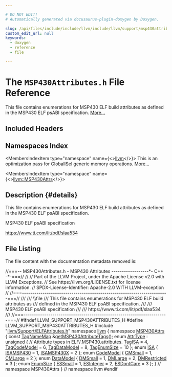 ```yaml
---

# DO NOT EDIT!
# Automatically generated via docusaurus-plugin-doxygen by Doxygen.

slug: /api/files/include/include/llvm/include/llvm/support/msp430attributes-h
custom_edit_url: null
keywords:
  - doxygen
  - reference
  - file

---
```





# The `MSP430Attributes.h` File Reference

<DoxygenPage pluginConfig={pluginConfig}>

This file contains enumerations for MSP430 ELF build attributes as defined in the MSP430 ELF psABI specification. <a href="#details">More...</a>

## Included Headers

<IncludesList>
<IncludesListItem
  filePath="llvm/Support/ELFAttributes.h"
  permalink="/docs/api/files/include/include/llvm/include/llvm/support/elfattributes-h"
  isLocal="true" />
</IncludesList>

## Namespaces Index

<MembersIndex>

<MembersIndexItem
  type="namespace"
  name={<><a href="/docs/api/namespaces/llvm">llvm</a></>}>
This is an optimization pass for GlobalISel generic memory operations. <a href="/docs/api/namespaces/llvm/#details">More...</a>
</MembersIndexItem>

<MembersIndexItem
  type="namespace"
  name={<><a href="/docs/api/namespaces/llvm/msp430attrs">llvm::MSP430Attrs</a></>}>
</MembersIndexItem>

</MembersIndex>

## Description {#details}

This file contains enumerations for MSP430 ELF build attributes as defined in the MSP430 ELF psABI specification.

MSP430 ELF psABI specification

<a href="https://www.ti.com/lit/pdf/slaa534">https://www.ti.com/lit/pdf/slaa534</a>

## File Listing

The file content with the documentation metadata removed is:

<ProgramListing>

<Link id="l00001" /><CodeLine lineNumber="1"><Highlight kind="comment">//===-- MSP430Attributes.h - MSP430 Attributes ------------------&#42;- C++ -&#42;-===//</Highlight><Highlight kind="normal"></Highlight></CodeLine>
<Link id="l00002" /><CodeLine lineNumber="2"><Highlight kind="normal"></Highlight><Highlight kind="comment">//</Highlight><Highlight kind="normal"></Highlight></CodeLine>
<Link id="l00003" /><CodeLine lineNumber="3"><Highlight kind="normal"></Highlight><Highlight kind="comment">// Part of the LLVM Project, under the Apache License v2.0 with LLVM Exceptions.</Highlight><Highlight kind="normal"></Highlight></CodeLine>
<Link id="l00004" /><CodeLine lineNumber="4"><Highlight kind="normal"></Highlight><Highlight kind="comment">// See https://llvm.org/LICENSE.txt for license information.</Highlight><Highlight kind="normal"></Highlight></CodeLine>
<Link id="l00005" /><CodeLine lineNumber="5"><Highlight kind="normal"></Highlight><Highlight kind="comment">// SPDX-License-Identifier: Apache-2.0 WITH LLVM-exception</Highlight><Highlight kind="normal"></Highlight></CodeLine>
<Link id="l00006" /><CodeLine lineNumber="6"><Highlight kind="normal"></Highlight><Highlight kind="comment">//</Highlight><Highlight kind="normal"></Highlight></CodeLine>
<Link id="l00007" /><CodeLine lineNumber="7"><Highlight kind="normal"></Highlight><Highlight kind="comment">//===-----------------------------------------------------------------------===//</Highlight><Highlight kind="comment"></Highlight></CodeLine>
<Link id="l00008" /><CodeLine lineNumber="8"><Highlight kind="comment">///</Highlight></CodeLine>
<Link id="l00009" /><CodeLine lineNumber="9"><Highlight kind="comment">/// \\file</Highlight></CodeLine>
<Link id="l00010" /><CodeLine lineNumber="10"><Highlight kind="comment">/// This file contains enumerations for MSP430 ELF build attributes as</Highlight></CodeLine>
<Link id="l00011" /><CodeLine lineNumber="11"><Highlight kind="comment">/// defined in the MSP430 ELF psABI specification.</Highlight></CodeLine>
<Link id="l00012" /><CodeLine lineNumber="12"><Highlight kind="comment">///</Highlight></CodeLine>
<Link id="l00013" /><CodeLine lineNumber="13"><Highlight kind="comment">/// MSP430 ELF psABI specification</Highlight></CodeLine>
<Link id="l00014" /><CodeLine lineNumber="14"><Highlight kind="comment">///</Highlight></CodeLine>
<Link id="l00015" /><CodeLine lineNumber="15"><Highlight kind="comment">/// https://www.ti.com/lit/pdf/slaa534</Highlight></CodeLine>
<Link id="l00016" /><CodeLine lineNumber="16"><Highlight kind="comment">///</Highlight><Highlight kind="normal"></Highlight></CodeLine>
<Link id="l00017" /><CodeLine lineNumber="17"><Highlight kind="normal"></Highlight><Highlight kind="comment">//===----------------------------------------------------------------------===//</Highlight><Highlight kind="normal"></Highlight></CodeLine>
<Link id="l00018" /><CodeLine lineNumber="18"><Highlight kind="normal"></Highlight><Highlight kind="preprocessor">#ifndef LLVM&#95;SUPPORT&#95;MSP430ATTRIBUTES&#95;H</Highlight><Highlight kind="normal"></Highlight></CodeLine>
<Link id="l00019" /><CodeLine lineNumber="19"><Highlight kind="normal"></Highlight><Highlight kind="preprocessor">#define LLVM&#95;SUPPORT&#95;MSP430ATTRIBUTES&#95;H</Highlight><Highlight kind="normal"></Highlight></CodeLine>
<Link id="l00020" /><CodeLine lineNumber="20"><Highlight kind="normal"></Highlight></CodeLine>
<Link id="l00021" /><CodeLine lineNumber="21"><Highlight kind="normal"></Highlight><Highlight kind="preprocessor">#include &quot;<a href="/docs/api/files/include/include/llvm/include/llvm/support/elfattributes-h">llvm/Support/ELFAttributes.h</a>&quot;</Highlight><Highlight kind="normal"></Highlight></CodeLine>
<Link id="l00022" /><CodeLine lineNumber="22"><Highlight kind="normal"></Highlight></CodeLine>
<Link id="l00023" /><CodeLine lineNumber="23"><Highlight kind="normal"></Highlight><Highlight kind="keyword">namespace </Highlight><Highlight kind="normal"><a href="/docs/api/namespaces/llvm">llvm</a> &#123;</Highlight></CodeLine>
<Link id="l00024" /><CodeLine lineNumber="24" lineLink="/docs/api/namespaces/llvm/msp430attrs"><Highlight kind="normal"></Highlight><Highlight kind="keyword">namespace </Highlight><Highlight kind="normal"><a href="/docs/api/namespaces/llvm/msp430attrs">MSP430Attrs</a> &#123;</Highlight></CodeLine>
<Link id="l00025" /><CodeLine lineNumber="25"><Highlight kind="normal"></Highlight></CodeLine>
<Link id="l00026" /><CodeLine lineNumber="26"><Highlight kind="normal"></Highlight><Highlight kind="keyword">const</Highlight><Highlight kind="normal"> <a href="/docs/api/namespaces/llvm/#a8ba0ebd86185aea94f29ed853c4dd97f">TagNameMap</a> &amp;<a href="/docs/api/namespaces/llvm/msp430attrs/#ae18aa273245ea360b0ee46a6c62eec15">getMSP430AttributeTags</a>();</Highlight></CodeLine>
<Link id="l00027" /><CodeLine lineNumber="27"><Highlight kind="normal"></Highlight></CodeLine>
<Link id="l00028" /><CodeLine lineNumber="28" lineLink="/docs/api/namespaces/llvm/msp430attrs/#a25e36607b32e2fa00c5a41e8733acad2"><Highlight kind="normal"></Highlight><Highlight kind="keyword">enum</Highlight><Highlight kind="normal"> <a href="/docs/api/namespaces/llvm/msp430attrs/#a25e36607b32e2fa00c5a41e8733acad2">AttrType</a> : </Highlight><Highlight kind="keywordtype">unsigned</Highlight><Highlight kind="normal"> &#123;</Highlight></CodeLine>
<Link id="l00029" /><CodeLine lineNumber="29"><Highlight kind="normal">  </Highlight><Highlight kind="comment">// Attribute types in ELF/.MSP430.attributes.</Highlight><Highlight kind="normal"></Highlight></CodeLine>
<Link id="l00030" /><CodeLine lineNumber="30" lineLink="/docs/api/namespaces/llvm/msp430attrs/#a25e36607b32e2fa00c5a41e8733acad2a4d25d5b65af344dd4b939cb17406b6b0"><Highlight kind="normal">  <a href="/docs/api/namespaces/llvm/msp430attrs/#a25e36607b32e2fa00c5a41e8733acad2a4d25d5b65af344dd4b939cb17406b6b0">TagISA</a> = 4,</Highlight></CodeLine>
<Link id="l00031" /><CodeLine lineNumber="31" lineLink="/docs/api/namespaces/llvm/msp430attrs/#a25e36607b32e2fa00c5a41e8733acad2aaf6ddc682decf3aab85a609719eec5ef"><Highlight kind="normal">  <a href="/docs/api/namespaces/llvm/msp430attrs/#a25e36607b32e2fa00c5a41e8733acad2aaf6ddc682decf3aab85a609719eec5ef">TagCodeModel</a> = 6,</Highlight></CodeLine>
<Link id="l00032" /><CodeLine lineNumber="32" lineLink="/docs/api/namespaces/llvm/msp430attrs/#a25e36607b32e2fa00c5a41e8733acad2a0c699a7ac7fd7947ab3740b46c70f9fc"><Highlight kind="normal">  <a href="/docs/api/namespaces/llvm/msp430attrs/#a25e36607b32e2fa00c5a41e8733acad2a0c699a7ac7fd7947ab3740b46c70f9fc">TagDataModel</a> = 8,</Highlight></CodeLine>
<Link id="l00033" /><CodeLine lineNumber="33" lineLink="/docs/api/namespaces/llvm/msp430attrs/#a25e36607b32e2fa00c5a41e8733acad2a41c266908e316f3f3a96f955b4ff8d24"><Highlight kind="normal">  <a href="/docs/api/namespaces/llvm/msp430attrs/#a25e36607b32e2fa00c5a41e8733acad2a41c266908e316f3f3a96f955b4ff8d24">TagEnumSize</a> = 10</Highlight></CodeLine>
<Link id="l00034" /><CodeLine lineNumber="34"><Highlight kind="normal">&#125;;</Highlight></CodeLine>
<Link id="l00035" /><CodeLine lineNumber="35"><Highlight kind="normal"></Highlight></CodeLine>
<Link id="l00036" /><CodeLine lineNumber="36" lineLink="/docs/api/namespaces/llvm/msp430attrs/#ac4bcc6f1a5cb5507e75bfef0838487db"><Highlight kind="normal"></Highlight><Highlight kind="keyword">enum</Highlight><Highlight kind="normal"> <a href="/docs/api/namespaces/llvm/msp430attrs/#ac4bcc6f1a5cb5507e75bfef0838487db">ISA</a> &#123; <a href="/docs/api/namespaces/llvm/msp430attrs/#ac4bcc6f1a5cb5507e75bfef0838487dba6ac0d486bed62bb45d2b8eb31f54c04c">ISAMSP430</a> = 1, <a href="/docs/api/namespaces/llvm/msp430attrs/#ac4bcc6f1a5cb5507e75bfef0838487dbaae190d525d227f1cd4df77ffd22956cd">ISAMSP430X</a> = 2 &#125;;</Highlight></CodeLine>
<Link id="l00037" /><CodeLine lineNumber="37" lineLink="/docs/api/namespaces/llvm/msp430attrs/#a27a424631b2c2ec3a3a551dd05c8cc93a54b0570aa611ac6050c23713f460c062"><Highlight kind="normal"></Highlight><Highlight kind="keyword">enum</Highlight><Highlight kind="normal"> <a href="/docs/api/namespaces/llvm/msp430attrs/#a27a424631b2c2ec3a3a551dd05c8cc93">CodeModel</a> &#123; <a href="/docs/api/namespaces/llvm/msp430attrs/#a27a424631b2c2ec3a3a551dd05c8cc93af6e6e0940c30b36b2642e2cb54710d79">CMSmall</a> = 1, <a href="/docs/api/namespaces/llvm/msp430attrs/#a27a424631b2c2ec3a3a551dd05c8cc93a54b0570aa611ac6050c23713f460c062">CMLarge</a> = 2 &#125;;</Highlight></CodeLine>
<Link id="l00038" /><CodeLine lineNumber="38" lineLink="/docs/api/namespaces/llvm/msp430attrs/#ae49561fdd49aea591688b6a1ebd5c77f"><Highlight kind="normal"></Highlight><Highlight kind="keyword">enum</Highlight><Highlight kind="normal"> <a href="/docs/api/namespaces/llvm/msp430attrs/#ae49561fdd49aea591688b6a1ebd5c77f">DataModel</a> &#123; <a href="/docs/api/namespaces/llvm/msp430attrs/#ae49561fdd49aea591688b6a1ebd5c77faae0077abe3b8ebb1e7b7ff9e7530ced5">DMSmall</a> = 1, <a href="/docs/api/namespaces/llvm/msp430attrs/#ae49561fdd49aea591688b6a1ebd5c77fa388d98432705e50dd8404060a53f1f56">DMLarge</a> = 2, <a href="/docs/api/namespaces/llvm/msp430attrs/#ae49561fdd49aea591688b6a1ebd5c77fa999ef519491af4fb819247e7ab8ab9c3">DMRestricted</a> = 3 &#125;;</Highlight></CodeLine>
<Link id="l00039" /><CodeLine lineNumber="39" lineLink="/docs/api/namespaces/llvm/msp430attrs/#a0c5b624c7f9fa1a7ab63b9475def244b"><Highlight kind="normal"></Highlight><Highlight kind="keyword">enum</Highlight><Highlight kind="normal"> <a href="/docs/api/namespaces/llvm/msp430attrs/#a0c5b624c7f9fa1a7ab63b9475def244b">EnumSize</a> &#123; <a href="/docs/api/namespaces/llvm/msp430attrs/#a0c5b624c7f9fa1a7ab63b9475def244bab31142dcd2e1e22e6a6148e9c8f0ef56">ESSmall</a> = 1, <a href="/docs/api/namespaces/llvm/msp430attrs/#a0c5b624c7f9fa1a7ab63b9475def244ba6a50ea0fe5682ceafa935181effec39b">ESInteger</a> = 2, <a href="/docs/api/namespaces/llvm/msp430attrs/#a0c5b624c7f9fa1a7ab63b9475def244ba94e20299f6bf320fc0fe6df07d925f2e">ESDontCare</a> = 3 &#125;;</Highlight></CodeLine>
<Link id="l00040" /><CodeLine lineNumber="40"><Highlight kind="normal"></Highlight></CodeLine>
<Link id="l00041" /><CodeLine lineNumber="41"><Highlight kind="normal">&#125; </Highlight><Highlight kind="comment">// namespace MSP430Attrs</Highlight><Highlight kind="normal"></Highlight></CodeLine>
<Link id="l00042" /><CodeLine lineNumber="42"><Highlight kind="normal">&#125; </Highlight><Highlight kind="comment">// namespace llvm</Highlight><Highlight kind="normal"></Highlight></CodeLine>
<Link id="l00043" /><CodeLine lineNumber="43"><Highlight kind="normal"></Highlight></CodeLine>
<Link id="l00044" /><CodeLine lineNumber="44"><Highlight kind="normal"></Highlight><Highlight kind="preprocessor">#endif</Highlight></CodeLine>

</ProgramListing>

</DoxygenPage>
